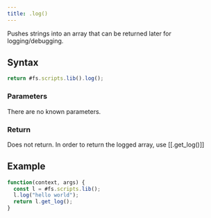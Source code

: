 ```yaml
---
title: .log()
---
```


Pushes strings into an array that can be returned later for logging/debugging.

## Syntax

```js
return #fs.scripts.lib().log();
```

### Parameters

There are no known parameters.

### Return

Does not return. In order to return the logged array, use [[.get_log()]]

## Example

```js
function(context, args) {
  const l = #fs.scripts.lib();
  l.log("hello world");
  return l.get_log();
}
```

